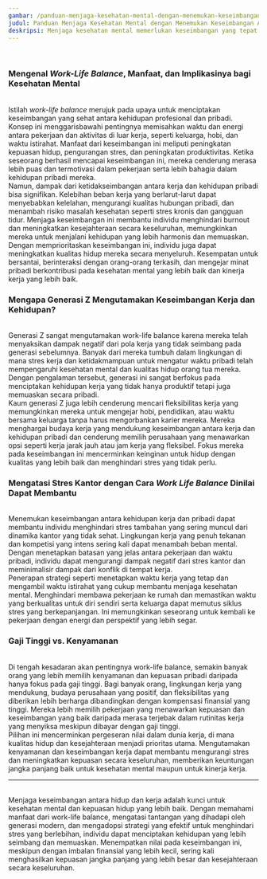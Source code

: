 ```yaml
---
gambar: /panduan-menjaga-kesehatan-mental-dengan-menemukan-keseimbangan-antara-hidup-dan-kerja.jpg?url
judul: Panduan Menjaga Kesehatan Mental dengan Menemukan Keseimbangan Antara Hidup dan Kerja
deskripsi: Menjaga kesehatan mental memerlukan keseimbangan yang tepat antara kehidupan pribadi dan pekerjaan. Artikel ini menawarkan solusi yang dapat diterapkan untuk memastikan Anda tidak hanya bekerja dengan baik, tetapi juga hidup dengan lebih baik.
---
```


<br className="inline lg:hidden" />
<h3 className="text-2xl font-bold">Mengenal <i>Work-Life Balance</i>, Manfaat, dan Implikasinya bagi Kesehatan Mental</h3>
<br />
Istilah <i>work-life balance</i> merujuk pada upaya untuk menciptakan
keseimbangan yang sehat antara kehidupan profesional dan pribadi. Konsep ini
menggarisbawahi pentingnya memisahkan waktu dan energi antara pekerjaan dan
aktivitas di luar kerja, seperti keluarga, hobi, dan waktu istirahat. Manfaat
dari keseimbangan ini meliputi peningkatan kepuasan hidup, pengurangan stres,
dan peningkatan produktivitas. Ketika seseorang berhasil mencapai keseimbangan
ini, mereka cenderung merasa lebih puas dan termotivasi dalam pekerjaan serta
lebih bahagia dalam kehidupan pribadi mereka.
<br />
Namun, dampak dari ketidakseimbangan antara kerja dan kehidupan pribadi bisa
signifikan. Kelebihan beban kerja yang berlarut-larut dapat menyebabkan
kelelahan, mengurangi kualitas hubungan pribadi, dan menambah risiko masalah
kesehatan seperti stres kronis dan gangguan tidur. Menjaga keseimbangan ini
membantu individu menghindari burnout dan meningkatkan kesejahteraan secara
keseluruhan, memungkinkan mereka untuk menjalani kehidupan yang lebih harmonis
dan memuaskan.
<br />
Dengan memprioritaskan keseimbangan ini, individu juga dapat meningkatkan
kualitas hidup mereka secara menyeluruh. Kesempatan untuk bersantai,
berinteraksi dengan orang-orang terkasih, dan mengejar minat pribadi
berkontribusi pada kesehatan mental yang lebih baik dan kinerja kerja yang lebih
baik.
<br />
<h3 className="text-2xl font-bold">Mengapa Generasi Z Mengutamakan Keseimbangan Kerja dan Kehidupan?</h3>
<br />
Generasi Z sangat mengutamakan work-life balance karena mereka telah menyaksikan
dampak negatif dari pola kerja yang tidak seimbang pada generasi sebelumnya. Banyak
dari mereka tumbuh dalam lingkungan di mana stres kerja dan ketidakmampuan untuk
mengatur waktu pribadi telah mempengaruhi kesehatan mental dan kualitas hidup orang
tua mereka. Dengan pengalaman tersebut, generasi ini sangat berfokus pada menciptakan
kehidupan kerja yang tidak hanya produktif tetapi juga memuaskan secara pribadi.
<br />
Kaum generasi Z juga lebih cenderung mencari fleksibilitas kerja yang memungkinkan
mereka untuk mengejar hobi, pendidikan, atau waktu bersama keluarga tanpa harus mengorbankan
karier mereka. Mereka menghargai budaya kerja yang mendukung keseimbangan antara
kerja dan kehidupan pribadi dan cenderung memilih perusahaan yang menawarkan opsi
seperti kerja jarak jauh atau jam kerja yang fleksibel. Fokus mereka pada keseimbangan
ini mencerminkan keinginan untuk hidup dengan kualitas yang lebih baik dan menghindari
stres yang tidak perlu.
<br />
<h3 className="text-2xl font-bold">Mengatasi Stres Kantor dengan Cara <i>Work Life Balance</i> Dinilai Dapat Membantu</h3>
<br />
Menemukan keseimbangan antara kehidupan kerja dan pribadi dapat membantu
individu menghindari stres tambahan yang sering muncul dari dinamika kantor yang
tidak sehat. Lingkungan kerja yang penuh tekanan dan kompetisi yang intens
sering kali dapat menambah beban mental. Dengan menetapkan batasan yang jelas
antara pekerjaan dan waktu pribadi, individu dapat mengurangi dampak negatif
dari stres kantor dan meminimalisir dampak dari konflik di tempat kerja.
<br />
Penerapan strategi seperti menetapkan waktu kerja yang tetap dan mengambil waktu
istirahat yang cukup membantu menjaga kesehatan mental. Menghindari membawa
pekerjaan ke rumah dan memastikan waktu yang berkualitas untuk diri sendiri
serta keluarga dapat memutus siklus stres yang berkepanjangan. Ini memungkinkan
seseorang untuk kembali ke pekerjaan dengan energi dan perspektif yang lebih
segar.
<br />
<h3 className="text-2xl font-bold">Gaji Tinggi vs. Kenyamanan</h3>
<br />
Di tengah kesadaran akan pentingnya work-life balance, semakin banyak orang yang
lebih memilih kenyamanan dan kepuasan pribadi daripada hanya fokus pada gaji tinggi.
Bagi banyak orang, lingkungan kerja yang mendukung, budaya perusahaan yang positif,
dan fleksibilitas yang diberikan lebih berharga dibandingkan dengan kompensasi finansial
yang tinggi. Mereka lebih memilih pekerjaan yang menawarkan kepuasan dan keseimbangan
yang baik daripada merasa terjebak dalam rutinitas kerja yang menyiksa meskipun dibayar
dengan gaji tinggi.
<br />
Pilihan ini mencerminkan pergeseran nilai dalam dunia kerja, di mana kualitas hidup
dan kesejahteraan menjadi prioritas utama. Mengutamakan kenyamanan dan keseimbangan
kerja dapat membantu mengurangi stres dan meningkatkan kepuasan secara keseluruhan,
memberikan keuntungan jangka panjang baik untuk kesehatan mental maupun untuk kinerja
kerja.
<br />
<hr className="h-1 w-full rounded-full bg-[#006400]" />
<br />
Menjaga keseimbangan antara hidup dan kerja adalah kunci untuk kesehatan mental dan
kepuasan hidup yang lebih baik. Dengan memahami manfaat dari work-life balance, mengatasi
tantangan yang dihadapi oleh generasi modern, dan mengadopsi strategi yang efektif
untuk menghindari stres yang berlebihan, individu dapat menciptakan kehidupan yang
lebih seimbang dan memuaskan. Menempatkan nilai pada keseimbangan ini, meskipun dengan
imbalan finansial yang lebih kecil, sering kali menghasilkan kepuasan jangka panjang
yang lebih besar dan kesejahteraan secara keseluruhan.